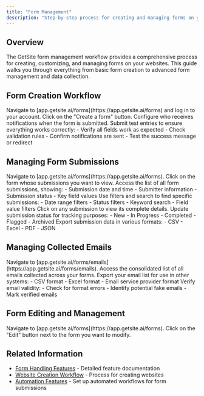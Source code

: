 ```yaml
---
title: "Form Management"
description: "Step-by-step process for creating and managing forms on your GetSite websites"
---
```


## Overview

The GetSite form management workflow provides a comprehensive process for creating, customizing, and managing forms on your websites. This guide walks you through everything from basic form creation to advanced form management and data collection.

## Form Creation Workflow

<Steps>
  <Step title="Access Forms Dashboard">
    Navigate to [app.getsite.ai/forms](https://app.getsite.ai/forms) and log in
    to your account.
  </Step>
  <Step title="Create New Form">Click on the "Create a form" button.</Step>
  <Step title="Set up Email Notifications">
    Configure who receives notifications when the form is submitted.
  </Step>
  <Step title="Test Your Form">
    Submit test entries to ensure everything works correctly: - Verify all
    fields work as expected - Check validation rules - Confirm notifications are
    sent - Test the success message or redirect
  </Step>
</Steps>

## Managing Form Submissions

<Steps>
  <Step title="Access Forms Dashboard">
    Navigate to [app.getsite.ai/forms](https://app.getsite.ai/forms).
  </Step>
  <Step title="Select Form">
    Click on the form whose submissions you want to view.
  </Step>
  <Step title="View Submissions List">
    Access the list of all form submissions, showing: - Submission date and time
    - Submitter information - Submission status - Key field values
  </Step>
  <Step title="Filter and Search">
    Use filters and search to find specific submissions: - Date range filters -
    Status filters - Keyword search - Field value filters
  </Step>
  <Step title="View Individual Submissions">
    Click on any submission to view its complete details.
  </Step>
  <Step title="Manage Submission Status">
    Update submission status for tracking purposes: - New - In Progress -
    Completed - Flagged - Archived
  </Step>
  <Step title="Export Submission Data">
    Export submission data in various formats: - CSV - Excel - PDF - JSON
  </Step>
</Steps>

## Managing Collected Emails

<Steps>
  <Step title="Access Collected Emails">
    Navigate to
    [app.getsite.ai/forms/emails](https://app.getsite.ai/forms/emails).
  </Step>
  <Step title="View Email List">
    Access the consolidated list of all emails collected across your forms.
  </Step>
  <Step title="Export Email List">
    Export your email list for use in other systems: - CSV format - Excel format
    - Email service provider format
  </Step>
  <Step title="Email Validation">
    Verify email validity: - Check for format errors - Identify potential fake
    emails - Mark verified emails
  </Step>
</Steps>

## Form Editing and Management

<Steps>
  <Step title="Access Forms Dashboard">
    Navigate to [app.getsite.ai/forms](https://app.getsite.ai/forms).
  </Step>
  <Step title="Select Form to Edit">
    Click on the "Edit" button next to the form you want to modify.
  </Step>
</Steps>

## Related Information

- [Form Handling Features](/features/form-handling) - Detailed feature documentation
- [Website Creation Workflow](/workflows/website-creation) - Process for creating websites
- [Automation Features](/features/automation) - Set up automated workflows for form submissions
